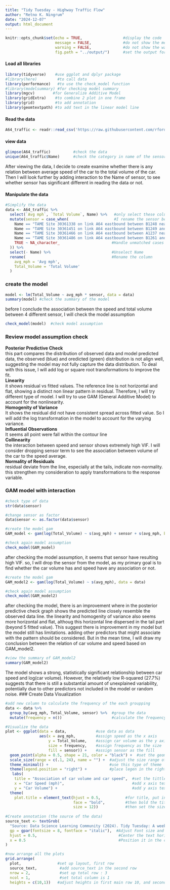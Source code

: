 ```yaml
---
title: "Tidy Tuesday - Highway Traffic Flow"
author: "Retno K. Ningrum"
date: "2024-12-07"
output: html_document
---
```


```r
knitr::opts_chunk$set(echo = TRUE,                  #display the code
                      message = FALSE,              #do not show the message
                      warning = FALSE,              #do not show the warning
                      fig.path = "../output/")      #set the output for image
```

#### Load all libraries
```r
library(tidyverse)    #use ggplot and dplyr package 
#library(here)         #to call data
library(performance)   #to use the check_model function
#library(modelsummary) #for checking model summary
library(mgcv)        #for Generalize Additive Model
library(gridExtra)    #to combine 2 plot in one frame
library(grid)         #to add annotation
library(geomtextpath) #to add text in the linear model line
```

#### Read the data
```r
A64_traffic <- readr::read_csv('https://raw.githubusercontent.com/rfordatascience/tidytuesday/main/data/2024/2024-12-03/A64_traffic.csv')
```
#### view data 
```r
glimpse(A64_traffic)          #check the data
unique(A64_traffic$Name)      #check the category in name of the sensor
```
After viewing the data, I decide to create examine whether there is any relation between average speed of the car to the total volume of the car. Then I will look further by adding interaction to the Name of sensor, to see whether sensor has significant different in reading the data or not. 
    
#### Manipulate the data
```r
#Simplify the data 
data <- A64_traffic %>%
  select(`Avg mph`, `Total Volume`, Name) %>%   #only select these column
  mutate(sensor = case_when(                    #I rename the sensor because its too long
    Name == "TAME Site 30361338 on link A64 eastbound between B1248 near Norton-on-Derwent (east) and B1249- GPS Ref: 485338-474373- Eastbound" ~ "sensor_A",
    Name == "TAME Site 30361451 on link A64 eastbound between B1249 and A1039- GPS Ref: 501900-479108- Eastbound" ~ "sensor_B",
    Name == "TAME Site 30361466 on link A64 eastbound between A1237 near York (north) and B1248 near Norton-on-Derwent (west)- GPS Ref: 476581-469941- Eastbound" ~ "sensor_C",
    Name == "TAME Site 30361486 on link A64 eastbound between B1261 and Filey- GPS Ref: 502756-483134- Eastbound" ~ "sensor_D",
    TRUE ~ NA_character_                       #Handle unmatched cases with NA
  )) %>%
  select(- Name) %>%                           #Unselect Name
  rename(                                      #Rename the column
    avg_mph = 'Avg mph',
    Total_Volume = 'Total Volume'
  )

```

### create the model 
```r
model <- lm(Total_Volume ~ avg_mph * sensor, data = data)
summary(model) #check the summary of the model
```

before I conclude the association between the speed and total volume between 4 different sensor, I will check the model assumption
```r
check_model(model)  #check model assumption
```
### Review model assumption check  

**Posterior Predictive Check**  
this part compares the distribution of observed data and model predicted data, the observed (blue) and oredicted (green) distribution is not align well, suggesting the model may not fully capture the data distribution. To deal with this issue, I will add log or square root transformations to improve the fit.  
**Linearity**  
it shows residual vs fitted values. The reference line is not horizontal and flat, showing a distinct non linear pattern in residual. Therefore, I will try different type of model. I will try to use GAM (General Additive Model) to account for the nonlinearity.  
**Homogenity of Variance**  
It shows the residual did not have consistent spread across fitted value. So I will add the log transformation in the model to account for the varying variance.  
**Influential Observations**  
It seems all point were fall within the contour line  
**Collinearity**  
the interaction between speed and sensor shows extremely high VIF. I will consider dropping sensor term to see the association between volume of the car to the speed average.  
**Normality of Residuals**  
residual deviate from the line, especially at the tails, indicate non-normality. this strengthen my consideration to apply transformations to the response variable.  

### GAM model with interaction
```r
#check type of data
str(data$sensor)

#change sensor as factor
data$sensor <- as.factor(data$sensor)

#create the model gam
GAM_model <- gam(log(Total_Volume) ~ s(avg_mph) + sensor + s(avg_mph, by = sensor), data = data)

#check again model assumption
check_model(GAM_model)

```
after checking the model assumption, it seems that sensor have resulting high VIF. so, I will drop the sensor from the model, as my primary goal is to find whether the car volume has and speed have any association or not. 

```r
#create the model gam
GAM_model2 <- gam(log(Total_Volume) ~ s(avg_mph), data = data)

#check again model assumption
check_model(GAM_model2)

```
after checking the model, there is an improvement where in the posterior predictive check graph shows the predicted line closely resemble the observed data line. the linearity and homogenity of variance also seems more horizontal and flat, althoug this horizontal line dispersed in the tail part (beyond 5 fitted value). This suggest there is improvement in my model but the model still has limitations. adding other predictors that might associate with the pattern should be considered. But in the mean time, I will draw my conclusion between the relation of car volume and speed based on GAM_model2. 

```r
#view the summary of GAM_model2
summary(GAM_model2)
```
The model shows a strong, statistically significant relationship between car speed and log(car volume). However, the relatively low R-squared (27.7%) suggests that there is still a substantial amount of unexplained variability, potentially due to other predictors not included in the model or random noise.
### Create Data Visualization
```r
#add new column to calculate the frequency of the each groupping
data <- data %>%
  group_by(avg_mph, Total_Volume, sensor) %>%  #group the data
  mutate(frequency = n())                      #calculate the frequency of grouped data

#Visualize the data
plot <- ggplot(data = data,             #use data as data 
               aes(x = avg_mph,         #assign speed as the x axis
                   y = Total_Volume,    #assign car volume as the y axis
                   size = frequency,    #assign frequency as the size
                   fill = sensor)) +    #assign sensor as the fill
  geom_point(alpha = 0.5, shape = 21, color = "black") +  #set the geom point
  scale_size(range = c(.1, 24), name = "") +  #adjust the size range of the geom point
  theme_minimal() +                           #use this type of theme
  theme(legend.position = "right") +          #place legen in the right side
   labs(
    title = "Association of car volume and car speed",  #set the tittle
    x = "Car Speed (mph)",                              #add x axis text            
    y = "Car Volume") +                                 #add y axis text
  theme(
    plot.title = element_text(hjust = 0.5,           #for title, put in the center alignment
                              face = "bold",         #then bold the title
                              size = 12))            #then set the size
  
#Create annotation (the source of the data)
source_text <- textGrob(
  "Source: Data Science Learning Community (2024). Tidy Tuesday: A weekly social data project. https://tidytues.day", 
  gp = gpar(fontsize = 8, fontface = "italic"),  #Adjust Font size and style
  hjust = 0.5,                                    #Center the text horizontally
  x = 0.5                                         #Position it in the center
)

#now arrange all the plots
grid.arrange(
  plot,                #set up layout, first row
  source_text,          #add source_text in the second row
  nrow = 2,             #set up total row : 3 
  ncol = 1,             #set total column is 1
  heights = c(10,1))   #adjust heights in first main row 10, and second row is 1
```
